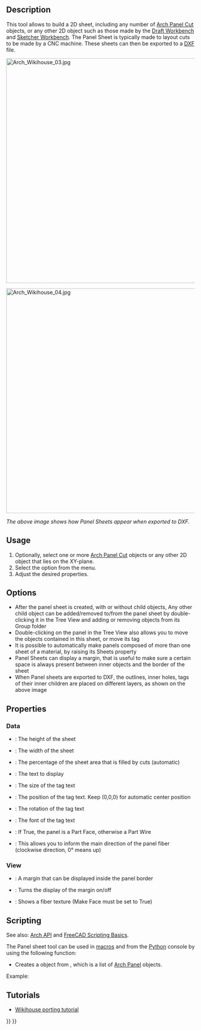 <languages/>
<translate>

<!--T:17-->
{{Docnav
|[[Arch_Panel_Cut|Panel Cut]]
|[[Arch_Nest|Nest]]
|[[BIM_Workbench|BIM]]
|IconL=Arch_Panel_Cut.svg
|IconR=Arch_Nest.svg
|IconC=Workbench_BIM.svg 
}}

<!--T:1-->
{{GuiCommand
|Name=Arch Panel Sheet
|MenuLocation=Utils → Panel tools → Panel Sheet
|Workbenches=[[BIM_Workbench|BIM]]
|Version=0.17
|SeeAlso=[[Arch_Panel|Arch Panel]], [[Arch_Panel_Cut|Arch Panel Cut]], [[Arch_Nest|Arch Nest]]
}}

==Description== <!--T:2-->

<!--T:3-->
This tool allows to build a 2D sheet, including any number of [[Arch_Panel_Cut|Arch Panel Cut]] objects, or any other 2D object such as those made by the [[Draft_Workbench|Draft Workbench]] and [[Sketcher_Workbench|Sketcher Workbench]]. The Panel Sheet is typically made to layout cuts to be made by a CNC machine. These sheets can then be exported to a [[Draft_DXF|DXF]] file.

</translate>
[[Image:Arch Wikihouse 03.jpg|600px]] 
<translate>

</translate>
[[Image:Arch Wikihouse 04.jpg|600px]] 
<translate>

<!--T:4-->
''The above image shows how Panel Sheets appear when exported to DXF.''

==Usage== <!--T:5-->

<!--T:6-->
# Optionally, select one or more [[Arch_Panel_Cut|Arch Panel Cut]] objects or any other 2D object that lies on the XY-plane.
# Select the {{MenuCommand|Utils → Panel tools → [[Image:Arch_Panel_Sheet.svg|16px]] Panel Sheet}} option from the menu.
# Adjust the desired properties.

==Options== <!--T:7-->

<!--T:8-->
* After the panel sheet is created, with or without child objects, Any other child object can be added/removed to/from the panel sheet by double-clicking it in the Tree View and adding or removing objects from its Group folder
* Double-clicking on the panel in the Tree View also allows you to move the objects contained in this sheet, or move its tag
* It is possible to automatically make panels composed of more than one sheet of a material, by raising its Sheets property
* Panel Sheets can display a margin, that is useful to make sure a certain space is always present between inner objects and the border of the sheet
* When Panel sheets are exported to DXF, the outlines, inner holes, tags of their inner children are placed on different layers, as shown on the above image

==Properties== <!--T:9-->

===Data=== <!--T:23-->

<!--T:10-->
* {{PropertyData|Height}}: The height of the sheet
* {{PropertyData|Width}}: The width of the sheet
* {{PropertyData|Fill Ratio}}: The percentage of the sheet area that is filled by cuts (automatic)
* {{PropertyData|Tag Text}}: The text to display
* {{PropertyData|Tag Size}}: The size of the tag text
* {{PropertyData|Tag Position}}: The position of the tag text. Keep (0,0,0) for automatic center position
* {{PropertyData|Tag Rotation}}: The rotation of the tag text
* {{PropertyData|Font File}}: The font of the tag text
* {{PropertyData|Make Face}}: If True, the panel is a Part Face, otherwise a Part Wire
* {{PropertyData|Grain Direction}}: This allows you to inform the main direction of the panel fiber (clockwise direction, 0° means up)

===View=== <!--T:24-->

<!--T:18-->
* {{PropertyView|Margin}}: A margin that can be displayed inside the panel border
* {{PropertyView|Show Margin}}: Turns the display of the margin on/off
* {{PropertyView|Show Grain}}: Shows a fiber texture (Make Face must be set to True)

==Scripting== <!--T:25-->

<!--T:11-->
See also: [[Arch_API|Arch API]] and [[FreeCAD_Scripting_Basics|FreeCAD Scripting Basics]].

<!--T:12-->
The Panel sheet tool can be used in [[Macros|macros]] and from the [[Python|Python]] console by using the following function:

</translate>
{{Code|code=
Sheet = makePanelSheet(panels=[], name="PanelSheet")
}}
<translate>

<!--T:19-->
* Creates a {{incode|Sheet}} object from {{incode|panels}}, which is a list of [[Arch Panel|Arch Panel]] objects.

<!--T:13-->
Example:

</translate>
{{Code|code=
import FreeCAD, Draft, Arch

Rect = Draft.makeRectangle(500, 200)
Polygon = Draft.makePolygon(5, 750)

p1 = FreeCAD.Vector(1000, 0, 0)
p2 = FreeCAD.Vector(2000, 400, 0)
p3 = FreeCAD.Vector(1250, 800, 0)
Wire = Draft.makeWire([p1, p2, p3], closed=True)

Panel1 = Arch.makePanel(Rect, thickness=36)
Panel2 = Arch.makePanel(Polygon, thickness=36)
Panel3 = Arch.makePanel(Wire, thickness=36)
FreeCAD.ActiveDocument.recompute()

Cut1 = Arch.makePanelCut(Panel1)
Cut2 = Arch.makePanelCut(Panel2)
Cut3 = Arch.makePanelCut(Panel3)
Cut1.ViewObject.LineWidth = 3
Cut2.ViewObject.LineWidth = 3
Cut3.ViewObject.LineWidth = 3
FreeCAD.ActiveDocument.recompute()

Sheet = Arch.makePanelSheet([Cut1, Cut2, Cut3])
}}
<translate>

== Tutorials == <!--T:14-->

<!--T:15-->
* [[Wikihouse_porting_tutorial|Wikihouse porting tutorial]]


<!--T:16-->
{{Docnav
|[[Arch_Panel_Cut|Panel Cut]]
|[[Arch_Nest|Nest]]
|[[BIM_Workbench|BIM]]
|IconL=Arch_Panel_Cut.svg
|IconR=Arch_Nest.svg
|IconC=Workbench_BIM.svg 
}}

</translate>
{{BIM_Tools_navi{{#translation:}}}}
{{Userdocnavi{{#translation:}}}}